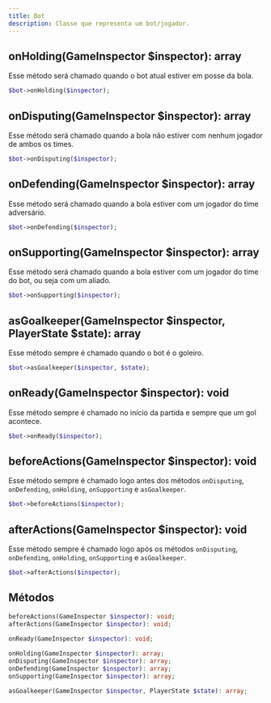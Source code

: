 ```yaml
---
title: Bot
description: Classe que representa um bot/jogador.
---
```


## onHolding(GameInspector $inspector): array
Esse método será chamado quando o bot atual estiver em posse da bola.
```php
$bot->onHolding($inspector);
```

## onDisputing(GameInspector $inspector): array
Esse método será chamado quando a bola não estiver com nenhum jogador de ambos os times.
```php
$bot->onDisputing($inspector);
```

## onDefending(GameInspector $inspector): array
Esse método será chamado quando a bola estiver com um jogador do time adversário.
```php
$bot->onDefending($inspector);
```

## onSupporting(GameInspector $inspector): array
Esse método será chamado quando a bola estiver com um jogador do time do bot, ou seja com um aliado.
```php
$bot->onSupporting($inspector);
```

## asGoalkeeper(GameInspector $inspector, PlayerState $state): array
Esse método sempre é chamado quando o bot é o goleiro.
```php
$bot->asGoalkeeper($inspector, $state);
```

## onReady(GameInspector $inspector): void
Esse método sempre é chamado no início da partida e sempre que um gol acontece.
```php
$bot->onReady($inspector);
```

## beforeActions(GameInspector $inspector): void
Esse método sempre é chamado logo antes dos métodos `onDisputing`, `onDefending`, `onHolding`, `onSupporting` e `asGoalkeeper`.
```php
$bot->beforeActions($inspector);
```

## afterActions(GameInspector $inspector): void
Esse método sempre é chamado logo após os métodos `onDisputing`, `onDefending`, `onHolding`, `onSupporting` e `asGoalkeeper`.
```php
$bot->afterActions($inspector);
```

## Métodos
```php
beforeActions(GameInspector $inspector): void;
afterActions(GameInspector $inspector): void;
    
onReady(GameInspector $inspector): void;

onHolding(GameInspector $inspector): array;
onDisputing(GameInspector $inspector): array;
onDefending(GameInspector $inspector): array;
onSupporting(GameInspector $inspector): array;

asGoalkeeper(GameInspector $inspector, PlayerState $state): array;
```

